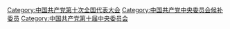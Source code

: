 [[Category:中国共产党第十次全国代表大会|Category:中国共产党第十次全国代表大会]]
[[Category:中国共产党中央委员会候补委员|Category:中国共产党中央委员会候补委员]]
[[Category:中国共产党第十届中央委员会|Category:中国共产党第十届中央委员会]]